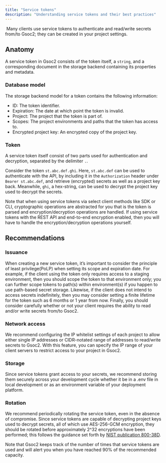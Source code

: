 ```yaml
---
title: "Service tokens"
description: "Understanding service tokens and their best practices"
---
```

​
Many clients use service tokens to authenticate and read/write secrets from/to Gsoc2; they can be created in your project settings.

## Anatomy

A service token in Gsoc2 consists of the token itself, a `string`, and a corresponding document in the storage backend containing its 
properties and metadata.

### Database model

The storage backend model for a token contains the following information:

- ID: The token identifier.
- Expiration: The date at which point the token is invalid.
- Project: The project that the token is part of.
- Scopes: The project environments and paths that the token has access to.
- Encrypted project key: An encrypted copy of the project key.

### Token

A service token itself consist of two parts used for authentication and decryption, separated by the delimiter `.`. 

Consider the token `st.abc.def.ghi`. Here, `st.abc.def` can be used to authenticate with the API, by including it in the `Authorization` header under `Bearer st.abc.def`, and retrieve (encrypted) secrets as well as a project key back. Meanwhile, `ghi`, a hex-string, can be used to decrypt the project key used to decrypt the secrets.

Note that when using service tokens via select client methods like SDK or CLI, cryptographic operations are abstracted for you that is the token is parsed and encryption/decryption operations are handled. If using service tokens with the REST API and end-to-end encryption enabled, then you will have to handle the encryption/decryption operations yourself.
​
## Recommendations

### Issuance

When creating a new service token, it’s important to consider the principle of least privilege(PoLP) when setting its scope and expiration date. For example, if the client using the token only requires access to a staging environment, then you should scope the token to that environment only; you can further scope tokens to path(s) within environment(s) if you happen to use path-based secret storage. Likewise, if the client does not intend to access secrets indefinitely, then you may consider setting a finite lifetime for the token such as 6 months or 1 year from now. Finally, you should consider carefully whether or not your client requires the ability to read and/or write secrets from/to Gsoc2.

### Network access

We recommend configuring the IP whitelist settings of each project to allow either single IP addresses or CIDR-notated range of addresses to read/write secrets to Gsoc2. With this feature, you can specify the IP range of your client servers to restrict access to your project in Gsoc2.

### Storage

Since service tokens grant access to your secrets, we recommend storing them securely across your development cycle whether it be in a .env file in local development or as an environment variable of your deployment platform.

### Rotation

We recommend periodically rotating the service token, even in the absence of compromise. Since service tokens are capable of decrypting project keys used to decrypt secrets, all of which use AES-256-GCM encryption, they should be rotated before approximately 2^32 encryptions have been performed; this follows the guidance set forth by [NIST publication 800-38D](https://csrc.nist.gov/pubs/sp/800/38/d/final).

Note that Gsoc2 keeps track of the number of times that service tokens are used and will alert you when you have reached 90% of the recommended capacity.